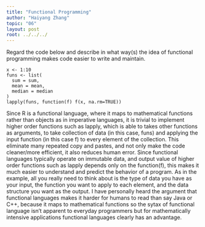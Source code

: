 ```yaml
---
title: "Functional Programming"
author: "Haiyang Zhang"
topic: "06"
layout: post
root: ../../../
---
```



Regard the code below and describe in what way(s) the idea of functional programming makes code easier to write and maintain.

```
x <- 1:10
funs <- list(
  sum = sum,
  mean = mean,
  median = median
)
lapply(funs, function(f) f(x, na.rm=TRUE))
```
Since R is a functional language, where it maps to mathematical functions rather than objects as in imperative languages, it is trivial to implement higher order functions such as lapply, which is able to takes other functions as arguments, to take collection of data (in this case, funs) and applying the input function (in this case f) to every element of the collection. This eliminate many repeated copy and pastes, and not only make the code cleaner/more efficient, it also reduces human error. Since functional languages typically operate on immutable data, and output value of higher order functions such as lapply depends only on the function(f), this makes it much easier to understand and predict the behavior of a program. As in the example, all you really need to think about is the type of data you have as your input, the function you want to apply to each element, and the data structure you want as the output. I have personally heard the argument that functional languages makes it harder for humans to read than say Java or C++, because it maps to mathematical functions so the sytax of functional language isn’t apparent to everyday programmers but for mathematically intensive applications functional languages clearly has an advantage. 


